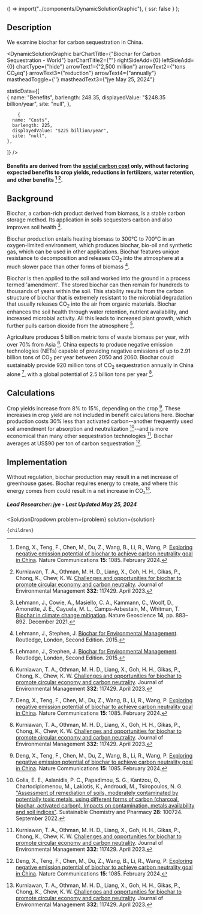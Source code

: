 

  () => import("../components/DynamicSolutionGraphic"),
  { ssr: false }
);


## Description

We examine biochar for carbon sequestration in China.

<DynamicSolutionGraphic
  barChartTitle={"Biochar for Carbon Sequestration - World"}
  barChartTitle2={""}
  rightSideAdd={0}
  leftSideAdd={0}
  chartType={"hide"}
  arrowText1={"2,500 million"}
  arrowText2={"tons CO₂eq"}
  arrowText3={"reduction"}
  arrowText4={"annually"}
  mastheadToggle={''}
  mastheadText3={"jye May 25, 2024"}
  
  
  staticData={[   
    {
      name: "Benefits",
      barlength: 248.35,
      displayedValue: "$248.35 billion/year",
      site: "null",
    },

        {
      name: "Costs",
      barlength: 225,
      displayedValue: "$225 billion/year",
      site: "null",
    },
        
  ]}
/>
#### Benefits are derived from the [social carbon cost](https://www.urbancruiseship.org/energy/energy_socioeconomics/carbon_pricing_e) only, without factoring expected benefits to crop yields, reductions in fertilizers, water retention, and other benefits [^"1"] [^"2"].


## Background

Biochar, a carbon-rich product derived from biomass, is a stable carbon storage method. Its application in soils sequesters carbon and also improves soil health [^"4"].

Biochar production entails heating biomass to 300°C to 700°C in an oxygen-limited environment, which produces biochar, bio-oil and synthetic gas, which can be used in other applications. Biochar features unique resistance to decomposition and releases CO<sub>2</sub> into the atmosphere at a much slower pace than other forms of biomass [^"3"].

Biochar is then applied to the soil and worked into the ground in a process termed 'amendment'. The stored biochar can then remain for hundreds to thousands of years within the soil. This stability results from the carbon structure of biochar that is extremely resistant to the microbial degradation that usually releases CO<sub>2</sub> into the air from organic materials. Biochar enhances the soil health through water retention, nutrient availability, and increased microbial activity. All this leads to increased plant growth, which further pulls carbon dioxide from the atmosphere [^"3"].

Agriculture produces 5 billion metric tons of waste biomass per year, with over 70% from Asia [^"2"]. China expects to produce negative emission technologies (NETs) capable of providing negative emissions of up to 2.91 billion tons of CO<sub>2</sub> per year between 2050 and 2060. Biochar could sustainably provide 920 million tons of CO<sub>2</sub> sequestration annually in China alone [^"1"], with a global potential of 2.5 billion tons per year [^"2"].



## Calculations
Crop yields increase from 8% to 15%, depending on the crop [^"1"]. These increases in crop yield are not included in benefit calculations here. Biochar production costs 30% less than activated carbon--another frequently used soil amendment for absorption and neutralization [^"5"]--and is more economical than many other sequestration technologies [^"2"]. Biochar averages at US$90 per ton of carbon sequestration [^"1"].


## Implementation

Without regulation, biochar production may result in a net increase of greenhouse gases. Biochar requires energy to create, and where this energy comes from could result in a net increase in CO₂[^"2"].


##### Lead Researcher: jye - Last Updated May 25, 2024

[^"1"]: Deng, X., Teng, F., Chen, M., Du, Z., Wang, B., Li, R., Wang, P. [Exploring negative emission potential of biochar to achieve carbon neutrality goal in China](https://www.nature.com/articles/s41467-024-45314-y). Nature Communications <b>15</b>: 1085. February 2024. 
[^"2"]: Kurniawan, T. A., Othman, M. H. D., Liang, X., Goh, H. H., Gikas, P., Chong, K., Chew, K. W. [Challenges and opportunities for biochar to promote circular economy and carbon neutrality](https://doi.org/10.1016/j.jenvman.2023.117429). Journal of Environmental Management <b>332</b>: 117429. April 2023.
[^"3"]: Lehmann, J., Stephen, J. [Biochar for Environmental Management](https://www.taylorfrancis.com/books/edit/10.4324/9780203762264/biochar-environmental-management-johannes-lehmann-stephen-joseph). Routledge, London, Second Edition. 2015.
[^"4"]: Lehmann, J., Cowie, A., Masiello, C. A., Kammann, C., Woolf, D., Amonette, J. E., Cayuela, M. L., Camps-Arbestain, M., Whitman, T.  [Biochar in climate change mitigation](https://www.nature.com/articles/s41561-021-00852-8). Nature Geoscience <b>14</b>, pp. 883–892. December 2021.
[^"5"]: Golia, E. E., Aslanidis, P. C., Papadimou, S. G., Kantzou, O., Chartodiplomenou, M., Lakiotis, K., Androudi, M., Tsiropoulos, N. G. ["Assessment of remediation of soils, moderately contaminated by potentially toxic metals, using different forms of carbon (charcoal, biochar, activated carbon). Impacts on contamination, metals availability and soil indices"](https://www.sciencedirect.com/science/article/abs/pii/S2352554122001280). Sustainable Chemistry and Pharmacy <b>28</b>: 100724. September 2022.



  <SolutionDropdown 
    problem={problem} 
    solution={solution}
  >
    {children}
  </SolutionDropdown>
